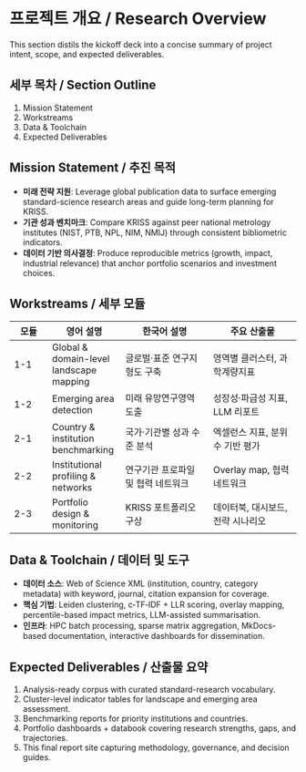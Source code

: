 # 프로젝트 개요 / Research Overview

This section distils the kickoff deck into a concise summary of project intent, scope, and expected
deliverables.

## 세부 목차 / Section Outline

1. Mission Statement
2. Workstreams
3. Data & Toolchain
4. Expected Deliverables

## Mission Statement / 추진 목적

- **미래 전략 지원**: Leverage global publication data to surface emerging standard-science research
  areas and guide long-term planning for KRISS.
- **기관 성과 벤치마크**: Compare KRISS against peer national metrology institutes (NIST, PTB, NPL,
  NIM, NMIJ) through consistent bibliometric indicators.
- **데이터 기반 의사결정**: Produce reproducible metrics (growth, impact, industrial relevance) that
  anchor portfolio scenarios and investment choices.

## Workstreams / 세부 모듈

| 모듈 | 영어 설명 | 한국어 설명 | 주요 산출물 |
|------|-----------|-------------|-------------|
| 1-1 | Global & domain-level landscape mapping | 글로벌·표준 연구지형도 구축 | 영역별 클러스터, 과학계량지표 |
| 1-2 | Emerging area detection | 미래 유망연구영역 도출 | 성장성·파급성 지표, LLM 리포트 |
| 2-1 | Country & institution benchmarking | 국가·기관별 성과 수준 분석 | 엑셀런스 지표, 분위수 기반 평가 |
| 2-2 | Institutional profiling & networks | 연구기관 프로파일 및 협력 네트워크 | Overlay map, 협력 네트워크 |
| 2-3 | Portfolio design & monitoring | KRISS 포트폴리오 구상 | 데이터북, 대시보드, 전략 시나리오 |

## Data & Toolchain / 데이터 및 도구

- **데이터 소스**: Web of Science XML (institution, country, category metadata) with keyword,
  journal, citation expansion for coverage.
- **핵심 기법**: Leiden clustering, c‑TF‑IDF + LLR scoring, overlay mapping, percentile-based impact
  metrics, LLM-assisted summarisation.
- **인프라**: HPC batch processing, sparse matrix aggregation, MkDocs-based documentation, interactive
  dashboards for dissemination.

## Expected Deliverables / 산출물 요약

1. Analysis-ready corpus with curated standard-research vocabulary.
2. Cluster-level indicator tables for landscape and emerging area assessment.
3. Benchmarking reports for priority institutions and countries.
4. Portfolio dashboards + databook covering research strengths, gaps, and trajectories.
5. This final report site capturing methodology, governance, and decision guides.
